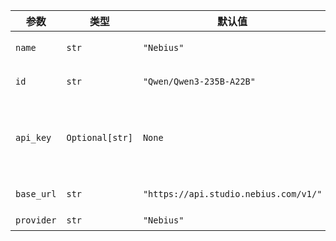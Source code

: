 | 参数      | 类型            | 默认值                                  | 描述                                                                                           |
| ----------- | --------------- | ---------------------------------------- | ----------------------------------------------------------------------------------------------|
| `name`         | `str`           | `"Nebius"`                               | 此 chat 模型实例的名称。                                                                        |
| `id`           | `str`           | `"Qwen/Qwen3-235B-A22B"`    | 要使用的 Nebius 模型的 ID。                                                                    |
| `api_key`      | `Optional[str]` | `None`                                   | 授权 Nebius AI Studio 请求的 API 密钥。默认为环境变量 NEBIUS_API_KEY。                                |
| `base_url`     | `str`           | `"https://api.studio.nebius.com/v1/"`    | API 请求的基础 URL。                                                                            |
| `provider`     | `str`           | `"Nebius"`                               | 模型提供商。                                                                                 |